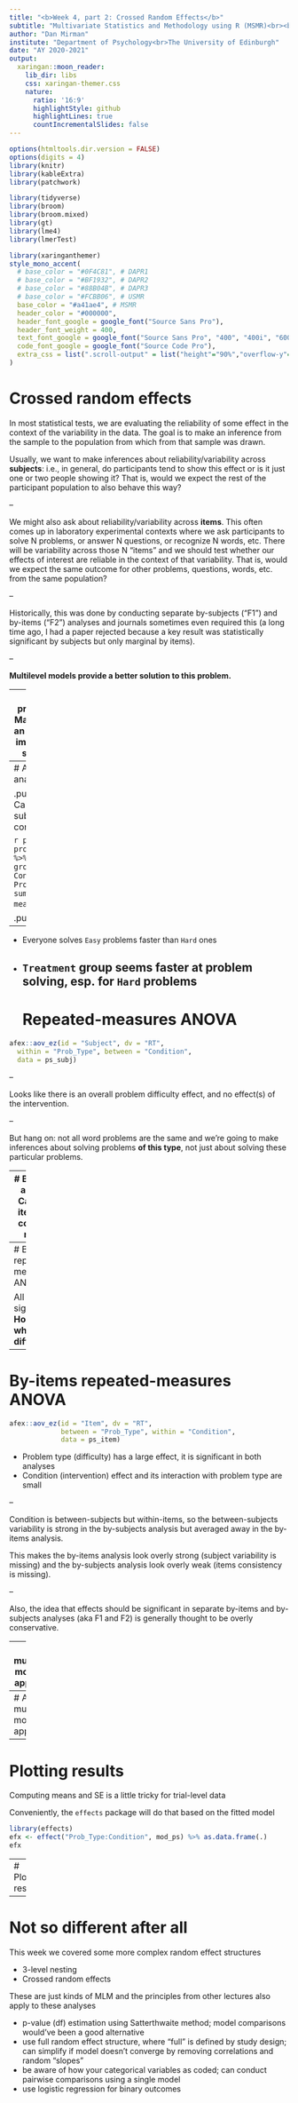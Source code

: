 ```yaml
---
title: "<b>Week 4, part 2: Crossed Random Effects</b>"
subtitle: "Multivariate Statistics and Methodology using R (MSMR)<br><br> "
author: "Dan Mirman"
institute: "Department of Psychology<br>The University of Edinburgh"
date: "AY 2020-2021"
output:
  xaringan::moon_reader:
    lib_dir: libs
    css: xaringan-themer.css
    nature:
      ratio: '16:9'
      highlightStyle: github
      highlightLines: true
      countIncrementalSlides: false
---
```


```r
options(htmltools.dir.version = FALSE)
options(digits = 4)
library(knitr)
library(kableExtra)
library(patchwork)

library(tidyverse)
library(broom)
library(broom.mixed)
library(gt)
library(lme4)
library(lmerTest)
```

```r
library(xaringanthemer)
style_mono_accent(
  # base_color = "#0F4C81", # DAPR1
  # base_color = "#BF1932", # DAPR2
  # base_color = "#88B04B", # DAPR3 
  # base_color = "#FCBB06", # USMR
  base_color = "#a41ae4", # MSMR
  header_color = "#000000",
  header_font_google = google_font("Source Sans Pro"),
  header_font_weight = 400,
  text_font_google = google_font("Source Sans Pro", "400", "400i", "600", "600i"),
  code_font_google = google_font("Source Code Pro"),
  extra_css = list(".scroll-output" = list("height"="90%","overflow-y"="scroll"))
) 
```

# Crossed random effects

In most statistical tests, we are evaluating the reliability of some effect in the context of the variability in the data. The goal is to make an inference from the sample to the population from which from that sample was drawn.

Usually, we want to make inferences about reliability/variability across **subjects**: i.e., in general, do participants tend to show this effect or is it just one or two people showing it? That is, would we expect the rest of the participant population to also behave this way?

--

We might also ask about reliability/variability across **items**. This often comes up in laboratory experimental contexts where we ask participants to solve N problems, or answer N questions, or recognize N words, etc. There will be variability across those N "items" and we should test whether our effects of interest are reliable in the context of that variability. That is, would we expect the same outcome for other problems, questions, words, etc. from the same population?

--

Historically, this was done by conducting separate by-subjects ("F1") and by-items ("F2") analyses and journals sometimes even required this (a long time ago, I had a paper rejected because a key result was statistically significant by subjects but only marginal by items).

--

**Multilevel models provide a better solution to this problem.**

---
# Improving problem solving
Made-up data on an intervention to improve problem solving ability
```r
load("./data/problem_solving.Rdata")
summary(problem_solving)
```

* `Item`: word problem, can be *`Hard`* or *`Easy`*
* `Prob_Type`: difficulty level of word problem (16 hard problems, 14 easy problems)
* `Subject`: Participant ID (N=120)
* `Condition`: whether the participant received the `Treatment` or not
* `RT`: time to solve the problem

Note: there is some missing data because trials where the participants failed to solve the problem are excluded.

---
# A traditional analysis approach

.pull-left[
Calculate subject-by-condition means

```r
ps_subj <- problem_solving %>%
  group_by(Subject, Condition, Prob_Type) %>%
  summarise(RT = mean(RT))
```
]

.pull-right[
```r
# Plot the subject-level data
ggplot(ps_subj, aes(Condition, RT, fill=Prob_Type)) + 
  geom_boxplot()
```
]

--

* Everyone solves `Easy` problems faster than `Hard` ones
* `Treatment` group seems faster at problem solving, esp. for `Hard` problems
---
# Repeated-measures ANOVA
```r
afex::aov_ez(id = "Subject", dv = "RT",
  within = "Prob_Type", between = "Condition",
  data = ps_subj)
```

--

Looks like there is an overall problem difficulty effect, and no effect(s) of the intervention.

--

But hang on: not all word problems are the same and we're going to make inferences about solving problems **of this type**, not just about solving these particular problems.

---
# By-items analysis
Calculate item-by-condition means

```r
ps_item <- problem_solving %>%
  group_by(Item, Condition, Prob_Type) %>%
  summarise(RT = mean(RT))
# plot the item-level data
ggplot(ps_item, aes(Condition, RT, fill=Prob_Type)) + geom_boxplot()
```

---
# By-items repeated-measures ANOVA
```r
afex::aov_ez(id = "Item", dv = "RT", 
             between = "Prob_Type", within = "Condition", 
             data = ps_item)
```

All effects significant. **Hol up, why the difference?**

---
# By-items repeated-measures ANOVA
```r
afex::aov_ez(id = "Item", dv = "RT", 
             between = "Prob_Type", within = "Condition", 
             data = ps_item)
```

* Problem type (difficulty) has a large effect, it is significant in both analyses
* Condition (intervention) effect and its interaction with problem type are small

--

Condition is between-subjects but within-items, so the between-subjects variability is strong in the by-subjects analysis but averaged away in the by-items analysis. 

This makes the by-items analysis look overly strong (subject variability is missing) and the by-subjects analysis look overly weak (items consistency is missing).

--

Also, the idea that effects should be significant in separate by-items and by-subjects analyses (aka F1 and F2) is generally thought to be overly conservative.

---
# A multilevel modeling approach 

Multilevel models provide a way to simultaneously model random variability at subject and item levels, as well as the group-level effects that we are interested in.

These data are nested (clustered observations that are not independent), but, unlike prior examples, they are not **hierarchical**. Items are clustered within subjects (subjects solved multiple problems); but also subjects are clustered within items (same problems were presented to multiple subjects). This can be modeled with **crossed random effects**.

```r
mod_ps <- lmer(RT ~ Prob_Type*Condition + 
                 (Prob_Type | Subject) + (Condition | Item), 
                 data=problem_solving, REML=FALSE)
```

---
# A multilevel modeling approach 
```r
gt(tidy(mod_ps))
```

---
# Plotting results

Computing means and SE is a little tricky for trial-level data

Conveniently, the `effects` package will do that based on the fitted model

```r
library(effects)
efx <- effect("Prob_Type:Condition", mod_ps) %>% as.data.frame(.)
efx
```

---
# Plotting results
```r
ggplot(efx, aes(Condition, fit, color=Prob_Type)) + 
  geom_point(size=3) + 
  geom_linerange(aes(ymin=fit-se, ymax=fit+se), size=2) +
  geom_linerange(aes(ymin=lower, ymax=upper), size=1) +
  theme_bw() + labs(y="Response Time", color="Problem\nType")
```

---
# Not so different after all
This week we covered some more complex random effect structures

* 3-level nesting
* Crossed random effects

These are just kinds of MLM and the principles from other lectures also apply to these analyses

* p-value (df) estimation using Satterthwaite method; model comparisons would've been a good alternative
* use full random effect structure, where "full" is defined by study design; can simplify if model doesn't converge by removing correlations and random "slopes"
* be aware of how your categorical variables as coded; can conduct pairwise comparisons using a single model
* use logistic regression for binary outcomes
